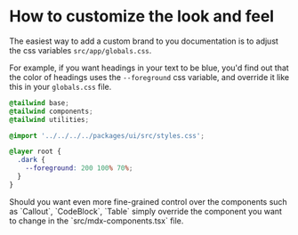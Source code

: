# How to customize the look and feel

The easiest way to add a custom brand to you documentation is to adjust the css variables `src/app/globals.css`.

For example, if you want headings in your text to be blue,
you'd find out that the color of headings uses the `--foreground` css variable,
and override it like this in your `globals.css` file.

```css title="globals.css"
@tailwind base;
@tailwind components;
@tailwind utilities;

@import '../../../../packages/ui/src/styles.css';

@layer root {
  .dark {
    --foreground: 200 100% 70%;
  }
}
```

<Callout>
  Should you want even more fine-grained control over the components such as
  `Callout`, `CodeBlock`, `Table` simply override the component you want to
  change in the `src/mdx-components.tsx` file.
</Callout>
